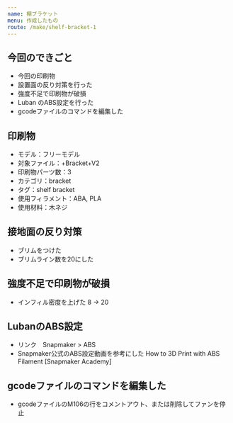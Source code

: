 ```yaml
---
name: 棚ブラケット
menu: 作成したもの
route: /make/shelf-bracket-1
---
```

## 今回のできごと

* 今回の印刷物
* 設置面の反り対策を行った
* 強度不足で印刷物が破損
* Luban のABS設定を行った
* gcodeファイルのコマンドを編集した

## 印刷物

* モデル：フリーモデル
* 対象ファイル：+Bracket+V2
* 印刷物パーツ数：3
* カテゴリ：bracket
* タグ：shelf bracket
* 使用フィラメント：ABA, PLA
* 使用材料：木ネジ

## 接地面の反り対策

* ブリムをつけた
* ブリムライン数を20にした

## 強度不足で印刷物が破損

* インフィル密度を上げた 8 -> 20

## LubanのABS設定

* リンク　Snapmaker > ABS
* Snapmaker公式のABS設定動画を参考にした How to 3D Print with ABS Filament \[Snapmaker Academy]


## gcodeファイルのコマンドを編集した

* gcodeファイルのM106の行をコメントアウト、または削除してファンを停止